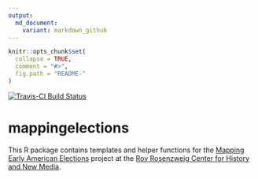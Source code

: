 ```yaml
---
output:
  md_document:
    variant: markdown_github
---
```


<!-- README.md is generated from README.Rmd. Please edit that file -->

```r
knitr::opts_chunk$set(
  collapse = TRUE,
  comment = "#>",
  fig.path = "README-"
)
```

[![Travis-CI Build Status](https://travis-ci.org/mapping-elections/mappingelections.svg?branch=master)](https://travis-ci.org/mapping-elections/mappingelections)

# mappingelections

This R package contains templates and helper functions for the [Mapping Early American Elections](http://earlyamericanelections.org/) project at the [Roy Rosenzweig Center for History and New Media](https://rrchnm.org/).
